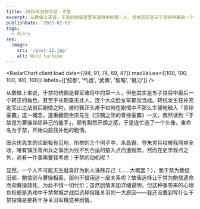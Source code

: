 ```yaml
---
title: 2025年创作手记・于禁
excerpt: 从数值上来说，于禁的统御是曹军诸将中的第一人，但他其实是五子良将中最后一个转正的角色，甚至于长期查无此人，连个大众脸友军都没当成。
publishDate: '2025-02-05'
tags:
  - diary
seo:
  image:
    src: '/post-12.jpg'
    alt: Wind turbine
---
```



<RadarChart client:load data={[94, 91, 74, 69, 47]} maxValues={[100, 100, 100, 100, 100]} labels={['统御', '气运', '武勇', '智略', '魅力']} />

从数值上来说，于禁的统御是曹军诸将中的第一人，但他其实是五子良将中最后一个转正的角色，甚至于长期查无此人，连个大众脸友军都没当成。转机发生在补充定军山之战前后剧情之时，彼时我正头疼于如何在剧情中不那么生硬地融入「青徐豪霸」这一概念，遂重翻田余庆先生《汉魏之际的青徐豪霸》一文，偶然读到「于禁是为曹操诛除异己的能手」，顿有豁然开朗之感，于是连忙选了一个头像，重命名为于禁，开始向前找补他的剧情。

田余庆先生的论断极有见地，所举的三个例子中，杀昌霸、夺朱灵兵权被我照单全收，唯有镇压青州兵之事因为找不到合适的插入点而遭抛弃。然而在史学观点之外，尚有一件事需要我考虑：于禁的动机呢？

显然，一个人不可能天生就喜好为别人诛除异己（……大概罢？），而于禁为鲍信旧部，鲍信则与曹操相善，那何不借用这一层关系呢？故我选择让于禁为鲍信遗命而向曹操效死，为此不惜一切代价；虽然剧情未加详细说明，但这种事带来的心理负担便是游戏中于禁樊城之战后选择投降关羽的一大原因——我还没蠢到写什么于禁投降是要耗干净关羽军粮这种剧情。
